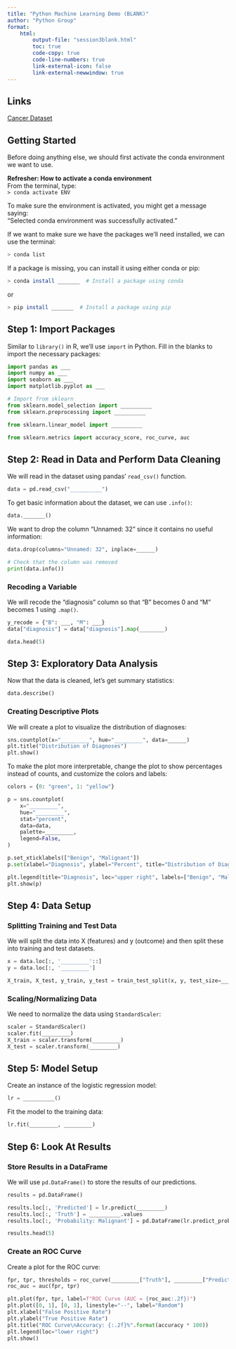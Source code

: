 ```yaml
---
title: "Python Machine Learning Demo (BLANK)"
author: "Python Group"
format: 
    html:
        output-file: "session3blank.html"
        toc: true
        code-copy: true
        code-line-numbers: true
        link-external-icon: false
        link-external-newwindow: true
---
```


## Links

[Cancer Dataset](https://www.kaggle.com/datasets/erdemtaha/cancer-data/data)

## Getting Started

Before doing anything else, we should first activate the conda environment we want to use.

**Refresher: How to activate a conda environment**  
From the terminal, type:  
`> conda activate ENV`

To make sure the environment is activated, you might get a message saying:  
"Selected conda environment was successfully activated."

If we want to make sure we have the packages we’ll need installed, we can use the terminal:

```bash
> conda list
```

If a package is missing, you can install it using either conda or pip:

```bash
> conda install _______  # Install a package using conda
```

or

```bash
> pip install _______  # Install a package using pip
```

## Step 1: Import Packages

Similar to `library()` in R, we’ll use `import` in Python. Fill in the blanks to import the necessary packages:

```python
import pandas as ___
import numpy as ___
import seaborn as ___
import matplotlib.pyplot as ___

# Import from sklearn
from sklearn.model_selection import __________
from sklearn.preprocessing import __________

from sklearn.linear_model import __________

from sklearn.metrics import accuracy_score, roc_curve, auc
```

## Step 2: Read in Data and Perform Data Cleaning

We will read in the dataset using pandas' `read_csv()` function.

```python
data = pd.read_csv("__________")
```

To get basic information about the dataset, we can use `.info()`:

```python
data._______()
```

We want to drop the column "Unnamed: 32" since it contains no useful information:

```python
data.drop(columns="Unnamed: 32", inplace=______)

# Check that the column was removed
print(data.info())
```

### Recoding a Variable

We will recode the "diagnosis" column so that "B" becomes 0 and "M" becomes 1 using `.map()`.

```python
y_recode = {"B": ___, "M": ___}
data["diagnosis"] = data["diagnosis"].map(________)

data.head(5)
```

## Step 3: Exploratory Data Analysis

Now that the data is cleaned, let’s get summary statistics:

```python
data.describe()
```

### Creating Descriptive Plots

We will create a plot to visualize the distribution of diagnoses:

```python
sns.countplot(x="_________", hue="_________", data=______)
plt.title("Distribution of Diagnoses")
plt.show()
```

To make the plot more interpretable, change the plot to show percentages instead of counts, and customize the colors and labels:

```python
colors = {0: "green", 1: "yellow"}

p = sns.countplot(
    x="_________",
    hue="_________",
    stat="percent",
    data=data,
    palette=_________,
    legend=False,
)

p.set_xticklabels(["Benign", "Malignant"])
p.set(xlabel="Diagnosis", ylabel="Percent", title="Distribution of Diagnoses")

plt.legend(title="Diagnosis", loc="upper right", labels=["Benign", "Malignant"])
plt.show(p)
```

## Step 4: Data Setup

### Splitting Training and Test Data

We will split the data into X (features) and y (outcome) and then split these into training and test datasets.

```python
x = data.loc[:, '_________'::]
y = data.loc[:, '_________']

X_train, X_test, y_train, y_test = train_test_split(x, y, test_size=_____, random_state=_____)
```

### Scaling/Normalizing Data

We need to normalize the data using `StandardScaler`:

```python
scaler = StandardScaler()
scaler.fit(_________)
X_train = scaler.transform(_________)
X_test = scaler.transform(_________)
```

## Step 5: Model Setup

Create an instance of the logistic regression model:

```python
lr = __________()
```

Fit the model to the training data:

```python
lr.fit(_________, _________)
```

## Step 6: Look At Results

### Store Results in a DataFrame

We will use `pd.DataFrame()` to store the results of our predictions.

```python
results = pd.DataFrame()

results.loc[:, 'Predicted'] = lr.predict(_________)
results.loc[:, 'Truth'] = __________.values
results.loc[:, 'Probability: Malignant'] = pd.DataFrame(lr.predict_proba(_________))[1]

results.head(5)
```

### Create an ROC Curve

Create a plot for the ROC curve:

```python
fpr, tpr, thresholds = roc_curve(_________["Truth"], _________["Predicted"])
roc_auc = auc(fpr, tpr)

plt.plot(fpr, tpr, label=f"ROC Curve (AUC = {roc_auc:.2f})")
plt.plot([0, 1], [0, 1], linestyle="--", label="Random")
plt.xlabel("False Positive Rate")
plt.ylabel("True Positive Rate")
plt.title("ROC Curve\nAccuracy: {:.2f}%".format(accuracy * 100))
plt.legend(loc="lower right")
plt.show()
```

